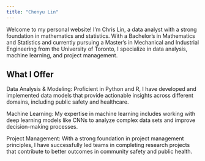 ```yaml
---
title: "Chenyu Lin"
---
```


Welcome to my personal website! I’m Chris Lin, a data analyst with a strong foundation in mathematics and statistics. With a Bachelor's in Mathematics and Statistics and currently pursuing a Master's in Mechanical and Industrial Engineering from the University of Toronto, I specialize in data analysis, machine learning, and project management.

## What I Offer
Data Analysis & Modeling: Proficient in Python and R, I have developed and implemented data models that provide actionable insights across different domains, including public safety and healthcare.

Machine Learning: My expertise in machine learning includes working with deep learning models like CNNs to analyze complex data sets and improve decision-making processes.

Project Management: With a strong foundation in project management principles, I have successfully led teams in completing research projects that contribute to better outcomes in community safety and public health.